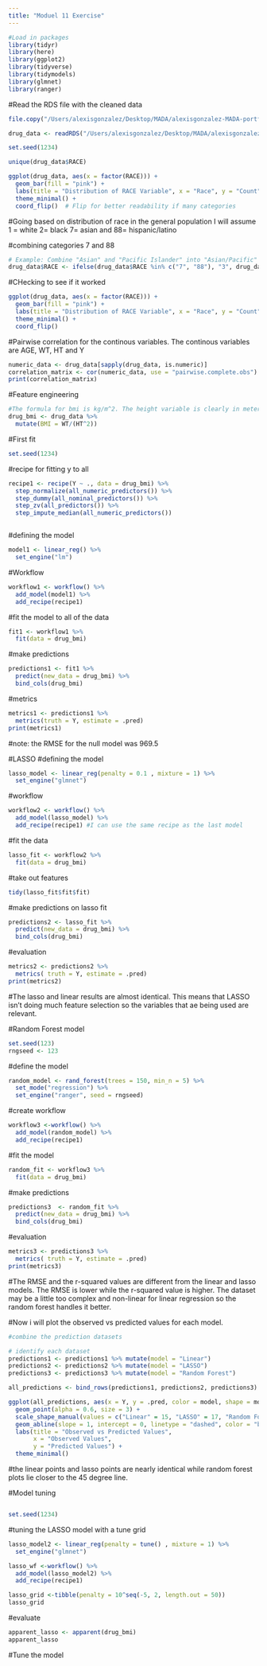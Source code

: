 ```yaml
---
title: "Moduel 11 Exercise"
---
```


```r
#Load in packages
library(tidyr)
library(here)
library(ggplot2)
library(tidyverse)
library(tidymodels)
library(glmnet)
library(ranger)
```
#Read the RDS file with the cleaned data
```r
file.copy("/Users/alexisgonzalez/Desktop/MADA/alexisgonzalez-MADA-portfolio/fitting-exercise/drug_data.rds", "/Users/alexisgonzalez/Desktop/MADA/alexisgonzalez-MADA-portfolio/ml-models-exercise/drug_data.rds")

```
```r
drug_data <- readRDS("/Users/alexisgonzalez/Desktop/MADA/alexisgonzalez-MADA-portfolio/ml-models-exercise/drug_data.rds")

```


```r
set.seed(1234)
```


```r
unique(drug_data$RACE)
```
```r
ggplot(drug_data, aes(x = factor(RACE))) +
  geom_bar(fill = "pink") +
  labs(title = "Distribution of RACE Variable", x = "Race", y = "Count") +
  theme_minimal() +
  coord_flip()  # Flip for better readability if many categories

```
#Going based on distribution of race in the general population I will assume 1 = white 2= black 7= asian and 88= hispanic/latino 

#combining categories 7 and 88 
```r
# Example: Combine "Asian" and "Pacific Islander" into "Asian/Pacific"
drug_data$RACE <- ifelse(drug_data$RACE %in% c("7", "88"), "3", drug_data$RACE)

```
#CHecking to see if it worked
```r
ggplot(drug_data, aes(x = factor(RACE))) +
  geom_bar(fill = "pink") +
  labs(title = "Distribution of RACE Variable", x = "Race", y = "Count") +
  theme_minimal() +
  coord_flip()  
```

#Pairwise correlation for the continous variables. The continous variables are AGE, WT, HT and Y

```r
numeric_data <- drug_data[sapply(drug_data, is.numeric)]
correlation_matrix <- cor(numeric_data, use = "pairwise.complete.obs")
print(correlation_matrix)

```
#Feature engineering
```r
#The formula for bmi is kg/m^2. The height variable is clearly in meters and the weight would be really small if they were in lbs so I will assume it is in kgs
drug_bmi <- drug_data %>%
  mutate(BMI = WT/(HT^2))
```


#First fit
```r
set.seed(1234)
```
#recipe for fitting y to all 
```r
recipe1 <- recipe(Y ~ ., data = drug_bmi) %>%
  step_normalize(all_numeric_predictors()) %>%
  step_dummy(all_nominal_predictors()) %>%
  step_zv(all_predictors()) %>%
  step_impute_median(all_numeric_predictors())

```

```r

```

#defining the model
```r
model1 <- linear_reg() %>%
  set_engine("lm")
```
#Workflow
```r
workflow1 <- workflow() %>%
  add_model(model1) %>%
  add_recipe(recipe1)
```
#fit the model to all of the data
```r
fit1 <- workflow1 %>%
  fit(data = drug_bmi)
```
#make predictions
```r
predictions1 <- fit1 %>%
  predict(new_data = drug_bmi) %>%
  bind_cols(drug_bmi)
```
#metrics
```r
metrics1 <- predictions1 %>%
  metrics(truth = Y, estimate = .pred)
print(metrics1)

```
#note: the RMSE for the null model was 969.5

#LASSO
#defining the model
```r
lasso_model <- linear_reg(penalty = 0.1 , mixture = 1) %>%
  set_engine("glmnet")
```
#workflow
```r
workflow2 <- workflow() %>%
  add_model(lasso_model) %>%
  add_recipe(recipe1) #I can use the same recipe as the last model
```
#fit the data
```r
lasso_fit <- workflow2 %>%
  fit(data = drug_bmi)
```
#take out features 
```r
tidy(lasso_fit$fit$fit)
```
#make predictions on lasso fit 
```r
predictions2 <- lasso_fit %>%
  predict(new_data = drug_bmi) %>%
  bind_cols(drug_bmi)
```
#evaluation
```r
metrics2 <- predictions2 %>%
  metrics( truth = Y, estimate = .pred)
print(metrics2)
```
#The lasso and linear results are almost identical. This means that LASSO isn't doing much feature selection so the variables that ae being used are relevant. 

#Random Forest model 
```r
set.seed(123)
rngseed <- 123
```

#define the model
```r
random_model <- rand_forest(trees = 150, min_n = 5) %>%
  set_mode("regression") %>%
  set_engine("ranger", seed = rngseed) 
```
#create workflow
```r
workflow3 <-workflow() %>%
  add_model(random_model) %>%
  add_recipe(recipe1)
```
#fit the model
```r
random_fit <- workflow3 %>%
  fit(data = drug_bmi)
```
#make predictions
```r
predictions3  <- random_fit %>%
  predict(new_data = drug_bmi) %>%
  bind_cols(drug_bmi)
```
#evaluation 
```r
metrics3 <- predictions3 %>%
  metrics( truth = Y, estimate = .pred)
print(metrics3)
```
#The RMSE and the r-squared values are different from the linear and lasso models. The RMSE is lower while the r-squared value is higher. The dataset may be a little too complex and non-linear for linear regression so the random forest handles it better.

#Now i will plot the observed vs predicted values for each model.

```r
#combine the prediction datasets

# identify each dataset
predictions1 <- predictions1 %>% mutate(model = "Linear")
predictions2 <- predictions2 %>% mutate(model = "LASSO")
predictions3 <- predictions3 %>% mutate(model = "Random Forest")

all_predictions <- bind_rows(predictions1, predictions2, predictions3)

```

```r
ggplot(all_predictions, aes(x = Y, y = .pred, color = model, shape = model)) +
  geom_point(alpha = 0.6, size = 3) +
  scale_shape_manual(values = c("Linear" = 15, "LASSO" = 17, "Random Forest" = 16)) +  
  geom_abline(slope = 1, intercept = 0, linetype = "dashed", color = "black", size = 1) +
  labs(title = "Observed vs Predicted Values",
       x = "Observed Values",
       y = "Predicted Values") +
  theme_minimal()

```
#the linear points and lasso points are nearly identical while random forest plots lie closer to the 45 degree line. 

#Model tuning
```r
```

```r
set.seed(1234)
```

#tuning the LASSO model with a tune grid
```r
lasso_model2 <- linear_reg(penalty = tune() , mixture = 1) %>%
  set_engine("glmnet")
```

```r
lasso_wf <-workflow() %>%
  add_model(lasso_model2) %>%
  add_recipe(recipe1)
```

```r
lasso_grid <-tibble(penalty = 10^seq(-5, 2, length.out = 50))
lasso_grid
```
#evaluate
```r
apparent_lasso <- apparent(drug_bmi)
apparent_lasso
```
#Tune the model
```r

```

```r

```

